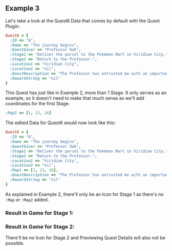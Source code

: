 ## Example 3

Let's take a look at the Quest6 Data that comes by default with the Quest Plugin:

```ruby
Quest6 = {
  :ID => "6",
  :Name => "The journey begins",
  :QuestGiver => "Professor Oak",
  :Stage1 => "Deliver the parcel to the Pokémon Mart in Viridian City.",
  :Stage2 => "Return to the Professor.",
  :Location1 => "Viridian City",
  :Location2 => "nil",
  :QuestDescription => "The Professor has entrusted me with an important delivery for the Viridian City Pokémon Mart. This is my first task, best not mess it up!",
  :RewardString => "nil"
}
```
This Quest has just like in Example 2, more than 1 Stage. It only serves as an example, so it doesn't need to make that much sense as we'll add coordinates for the first Stage.

```ruby
:Map1 => [1, 13, 16]
```

The edited Data for Quest6 would now look like this:

```ruby
Quest6 = {
  :ID => "6",
  :Name => "The journey begins",
  :QuestGiver => "Professor Oak",
  :Stage1 => "Deliver the parcel to the Pokémon Mart in Viridian City.",
  :Stage2 => "Return to the Professor.",
  :Location1 => "Viridian City",
  :Location2 => "nil",
  :Map1 => [1, 13, 16],
  :QuestDescription => "The Professor has entrusted me with an important delivery for the Viridian City Pokémon Mart. This is my first task, best not mess it up!",
  :RewardString => "nil"
}
```

As explained in Example 2, there'll only be an Icon for Stage 1 as there's no `:Map` or `:Map2` added.

### Result in Game for Stage 1:
<ImageWithCaption src="/images/documentation/region-map/Quest Icons and Preview 9.png" align="left" caption="Quest 6 Stage 1"/>
<ImageWithCaption src="/images/documentation/region-map/Quest Icons and Preview 10.png" align="left" caption="Quest 6 Stage 1 Preview"/>

### Result in Game for Stage 2:
<ImageWithCaption src="/images/documentation/region-map/Quest Icons and Preview 11.png" align="left" caption="Quest 6 Stage 2"/>
There'll be no Icon for Stage 2 and Previewing Quest Details will also not be possible.